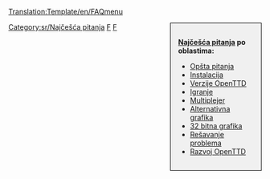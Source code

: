 <noinclude>[[Translation:Template/en/FAQmenu]]</noinclude><div style="float:right;width:150px;border:1px solid black;background:#F0F0F0;padding:15px;-moz-border-radius:5px;">
<span style="font-weight:bold">[[Main/sr/Najčešća pitanja|Najčešća pitanja]] po oblastima:</span>

* [[Main/sr/Najčešća opšta pitanja|Opšta pitanja]]
* [[Main/sr/Najčešća pitanja o instalaciji|Instalacija]]
* [[Main/sr/Najčešća pitanja o verzijama OpenTTD|Verzije OpenTTD]]
* [[Main/sr/Najčešća pitanja o igranju|Igranje]]
* [[Main/sr/Najčešća pitanja o multiplejeru|Multiplejer]]
* [[Main/sr/Najčešća pitanja o alternativnoj grafici|Alternativna grafika]]
* [[Main/sr/Najčešća pitanja o 32 bitnoj grafici|32 bitna grafika]]
* [[Main/sr/Najčešća pitanja o rešavanju problema|Rešavanje problema]]
* [[Main/sr/Najčešća pitanja o razvoju OpenTTD|Razvoj OpenTTD]]
</div>
<includeonly>[[Category:sr/Najčešća pitanja]]</includeonly><noinclude>

[[Category:en/Šabloni|F]][[Category:en/Navigacija|F]]
</noinclude>